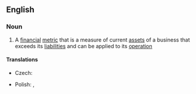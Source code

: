 ==English==

===Noun===
{{wikipedia}}
{{en-noun|-}}

# {{lb|en|business|accounting}} A [[financial]] [[metric]] that is a measure of current [[asset]]s of a business that exceeds its [[liability|liabilities]] and can be applied to its [[operation]]

====Translations====
{{trans-top|current assets minus current liabilities}}
* Czech: {{t|cs|pracovní kapitál|m}}
{{trans-mid}}
* Polish: {{t|pl|kapitał obrotowy|m}}, {{t|pl|kapitał pracujący|m}}
{{trans-bottom}}